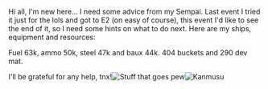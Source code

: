 Hi all, I'm new here... I need some advice from my Sempai. Last event I tried it just for the lols and got to E2 (on easy of course), this event I'd like to see the end of it, so I need some hints on what to do next. Here are my ships, equipment and resources:

Fuel 63k, ammo 50k, steel 47k and baux 44k. 404 buckets and 290 dev mat.

I'll be grateful for any help, tnx![[File:EquipYK.jpg|thumb|Stuff that goes pew]][[File:FleetYK.jpg|thumb|Kanmusu]]<ac_metadata title="Am I ready for Easy run?"> </ac_metadata>